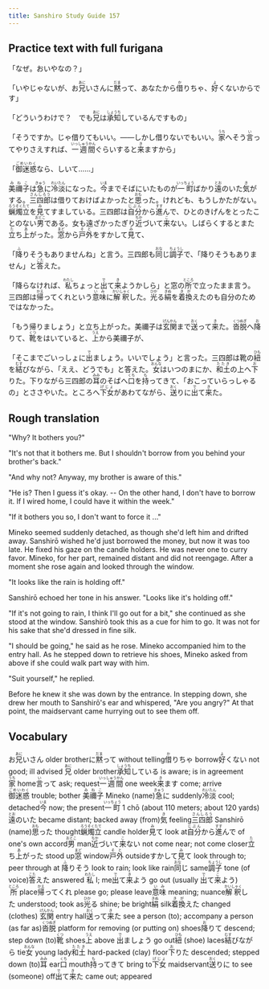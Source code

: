 ```yaml
---
title: Sanshiro Study Guide 157
---
```


## Practice text with full furigana

「なぜ。おいやなの？」

<p>
「いやじゃないが、お<ruby><rb>兄</rb><rt>あに</rt></ruby>いさんに<ruby><rb>黙</rb><rt>だま</rt></ruby>って、あなたから<ruby><rb>借</rb><rt>か</rt></ruby>りちゃ、<ruby><rb>好</rb><rt>よ</rt></ruby>くないからです」
</p>

<p>
「どういうわけで？　でも<ruby><rb>兄</rb><rt>あに</rt></ruby>は<ruby><rb>承知</rb><rt>しょうち</rt></ruby>しているんですもの」
</p>

<p>
「そうですか。じゃ借りてもいい。――しかし借りないでもいい。<ruby><rb>家</rb><rt>うち</rt></ruby>へそう<ruby><rb>言</rb><rt>い</rt></ruby>ってやりさえすれば、<ruby><rb>一週間</rb><rt>いっしゅうかん</rt></ruby>ぐらいすると<ruby><rb>来</rb><rt>き</rt></ruby>ますから」
</p>

<p>
「<ruby><rb>御迷惑</rb><rt>ごめいわく</rt></ruby>なら、しいて……」
</p>

<p>
<ruby><rb>美禰子</rb><rt>みねこ</rt></ruby>は<ruby><rb>急</rb><rt>きゅう</rt></ruby>に<ruby><rb>冷淡</rb><rt>れいたん</rt></ruby>になった。<ruby><rb>今</rb><rt>いま</rt></ruby>までそばにいたものが<ruby><rb>一町</rb><rt>いっちょう</rt></ruby>ばかり<ruby><rb>遠</rb><rt>とお</rt></ruby>のいた<ruby><rb>気</rb><rt>き</rt></ruby>がする。<ruby><rb>三四郎</rb><rt>さんしろう</rt></ruby>は借りておけばよかったと<ruby><rb>思</rb><rt>おも</rt></ruby>った。けれども、もうしかたがない。<ruby><rb>蝋燭立</rb><rt>ろうそくたて</rt></ruby>を<ruby><rb>見</rb><rt>み</rt></ruby>てすましている。三四郎は<ruby><rb>自分</rb><rt>じぶん</rt></ruby>から<ruby><rb>進</rb><rt>すす</rt></ruby>んで、ひとのきげんをとったことのない<ruby><rb>男</rb><rt>おとこ</rt></ruby>である。女も遠ざかったぎり<ruby><rb>近</rb><rt>ちか</rt></ruby>づいて<ruby><rb>来</rb><rt>こ</rt></ruby>ない。しばらくするとまた<ruby><rb>立</rb><rt>た</rt></ruby>ち<ruby><rb>上</rb><rt>あ</rt></ruby>がった。<ruby><rb>窓</rb><rt>まど</rt></ruby>から<ruby><rb>戸外</rb><rt>そと</rt></ruby>をすかして<ruby><rb>見</rb><rt>み</rt></ruby>て、
</p>

<p>
「<ruby><rb>降</rb><rt>ふ</rt></ruby>りそうもありませんね」と言う。三四郎も<ruby><rb>同</rb><rt>おな</rt></ruby>じ<ruby><rb>調子</rb><rt>ちょうし</rt></ruby>で、「降りそうもありません」と<ruby><rb>答</rb><rt>こた</rt></ruby>えた。
</p>

<p>
「降らなければ、<ruby><rb>私</rb><rt>わたし</rt></ruby>ちょっと<ruby><rb>出</rb><rt>で</rt></ruby>て<ruby><rb>来</rb><rt>き</rt></ruby>ようかしら」と窓の<ruby><rb>所</rb><rt>ところ</rt></ruby>で立ったまま言う。三四郎は<ruby><rb>帰</rb><rt>かえ</rt></ruby>ってくれという<ruby><rb>意味</rb><rt>いみ</rt></ruby>に<ruby><rb>解釈</rb><rt>かいしゃく</rt></ruby>した。<ruby><rb>光</rb><rt>ひか</rt></ruby>る<ruby><rb>絹</rb><rt>きぬ</rt></ruby>を<ruby><rb>着換</rb><rt>きが</rt></ruby>えたのも自分のためではなかった。
</p>

<p>
「もう帰りましょう」と立ち上がった。美禰子は<ruby><rb>玄関</rb><rt>げんかん</rt></ruby>まで<ruby><rb>送</rb><rt>おく</rt></ruby>って<ruby><rb>来</rb><rt>き</rt></ruby>た。<ruby><rb>沓脱</rb><rt>くつぬぎ</rt></ruby>へ<ruby><rb>降</rb><rt>お</rt></ruby>りて、<ruby><rb>靴</rb><rt>くつ</rt></ruby>をはいていると、<ruby><rb>上</rb><rt>うえ</rt></ruby>から美禰子が、
</p>

<p>
「そこまでごいっしょに<ruby><rb>出</rb><rt>で</rt></ruby>ましょう。いいでしょう」と言った。三四郎は靴の<ruby><rb>紐</rb><rt>ひも</rt></ruby>を<ruby><rb>結</rb><rt>むす</rt></ruby>びながら、「ええ、どうでも」と答えた。<ruby><rb>女</rb><rt>おんな</rt></ruby>はいつのまにか、<ruby><rb>和土</rb><rt>たたき</rt></ruby>の上へ<ruby><rb>下</rb><rt>お</rt></ruby>りた。下りながら三四郎の<ruby><rb>耳</rb><rt>みみ</rt></ruby>のそばへ<ruby><rb>口</rb><rt>くち</rt></ruby>を<ruby><rb>持</rb><rt>も</rt></ruby>ってきて、「おこっていらっしゃるの」とささやいた。ところへ<ruby><rb>下女</rb><rt>げじょ</rt></ruby>があわてながら、<ruby><rb>送</rb><rt>おく</rt></ruby>りに<ruby><rb>出</rb><rt>で</rt></ruby>て<ruby><rb>来</rb><rt>き</rt></ruby>た。
</p>


## Rough translation

"Why? It bothers you?"

"It's not that it bothers me. But I shouldn't borrow from you behind your brother's back."

"And why not? Anyway, my brother is aware of this."

"He is? Then I guess it's okay. -- On the other hand, I don't have to borrow it. If I wired home, I could have it within the week."

"If it bothers you so, I don't want to force it ..."

Mineko seemed suddenly detached, as though she'd left him and drifted away. Sanshirō wished he'd just borrowed the money, but now it was too late. He fixed his gaze on the candle holders. He was never one to curry favor. Mineko, for her part, remained distant and did not reengage. After a moment she rose again and looked through the window.

"It looks like the rain is holding off."

Sanshirō echoed her tone in his answer. "Looks like it's holding off."

"If it's not going to rain, I think I'll go out for a bit," she continued as she stood at the window. Sanshirō took this as a cue for him to go. It was not for his sake that she'd dressed in fine silk.

"I should be going," he said as he rose. Mineko accompanied him to the entry hall. As he stepped down to retrieve his shoes, Mineko asked from above if she could walk part way with him.

"Suit yourself," he replied.

Before he knew it she was down by the entrance. In stepping down, she drew her mouth to Sanshirō's ear and whispered, "Are you angry?" At that point, the maidservant came hurrying out to see them off.               


## Vocabulary

<p>
<span class="vocabstudy">お<ruby><rb>兄</rb><rt>あに</rt></ruby>いさん&nbsp;older brother</span><span class="vocabstudy">に<ruby><rb>黙</rb><rt>だま</rt></ruby>って&nbsp;without telling</span><span class="vocabstudy"><ruby><rb>借</rb><rt>か</rt></ruby>りちゃ&nbsp;borrow</span><span class="vocabstudy"><ruby><rb>好</rb><rt>よ</rt></ruby>くない&nbsp;not good; ill advised</span>
<span class="vocabstudy"><ruby><rb>兄</rb><rt>あに</rt></ruby>&nbsp;older brother</span><span class="vocabstudy"><ruby><rb>承知</rb><rt>しょうち</rt></ruby>している&nbsp;is aware; is in agreement</span>
<span class="vocabstudy"><ruby><rb>家</rb><rt>うち</rt></ruby>&nbsp;home</span><span class="vocabstudy"><ruby><rb>言</rb><rt>い</rt></ruby>って&nbsp;ask; request</span><span class="vocabstudy"><ruby><rb>一週間</rb><rt>いっしゅうかん</rt></ruby>&nbsp;one week</span><span class="vocabstudy"><ruby><rb>来</rb><rt>き</rt></ruby>ます&nbsp;come; arrive</span>
<span class="vocabstudy"><ruby><rb>御迷惑</rb><rt>ごめいわく</rt></ruby>&nbsp;trouble; bother</span>
<span class="vocabstudy"><ruby><rb>美禰子</rb><rt>みねこ</rt></ruby>&nbsp;Mineko (name)</span><span class="vocabstudy"><ruby><rb>急</rb><rt>きゅう</rt></ruby>に&nbsp;suddenly</span><span class="vocabstudy"><ruby><rb>冷淡</rb><rt>れいたん</rt></ruby>&nbsp;cool; detached</span><span class="vocabstudy"><ruby><rb>今</rb><rt>いま</rt></ruby>&nbsp;now; the present</span><span class="vocabstudy"><ruby><rb>一町</rb><rt>いっちょう</rt></ruby>&nbsp;1 chō (about 110 meters; about 120 yards)</span><span class="vocabstudy"><ruby><rb>遠</rb><rt>とお</rt></ruby>のいた&nbsp;became distant; backed away (from)</span><span class="vocabstudy"><ruby><rb>気</rb><rt>き</rt></ruby>&nbsp;feeling</span><span class="vocabstudy"><ruby><rb>三四郎</rb><rt>さんしろう</rt></ruby>&nbsp;Sanshirō (name)</span><span class="vocabstudy"><ruby><rb>思</rb><rt>おも</rt></ruby>った&nbsp;thought</span><span class="vocabstudy"><ruby><rb>蝋燭立</rb><rt>ろうそくたて</rt></ruby>&nbsp;candle holder</span><span class="vocabstudy"><ruby><rb>見</rb><rt>み</rt></ruby>て&nbsp;look at</span><span class="vocabstudy"><ruby><rb>自分</rb><rt>じぶん</rt></ruby>から<ruby><rb>進</rb><rt>すす</rt></ruby>んで&nbsp;of one's own accord</span><span class="vocabstudy"><ruby><rb>男</rb><rt>おとこ</rt></ruby>&nbsp;man</span><span class="vocabstudy"><ruby><rb>近</rb><rt>ちか</rt></ruby>づいて<ruby><rb>来</rb><rt>こ</rt></ruby>ない&nbsp;not come near; not come closer</span><span class="vocabstudy"><ruby><rb>立</rb><rt>た</rt></ruby>ち<ruby><rb>上</rb><rt>あ</rt></ruby>がった&nbsp;stood up</span><span class="vocabstudy"><ruby><rb>窓</rb><rt>まど</rt></ruby>&nbsp;window</span><span class="vocabstudy"><ruby><rb>戸外</rb><rt>そと</rt></ruby>&nbsp;outside</span><span class="vocabstudy">すかして<ruby><rb>見</rb><rt>み</rt></ruby>て&nbsp;look through to; peer through at</span>
<span class="vocabstudy"><ruby><rb>降</rb><rt>ふ</rt></ruby>りそう&nbsp;look to rain; look like rain</span><span class="vocabstudy"><ruby><rb>同</rb><rt>おな</rt></ruby>じ&nbsp;same</span><span class="vocabstudy"><ruby><rb>調子</rb><rt>ちょうし</rt></ruby>&nbsp;tone (of voice)</span><span class="vocabstudy"><ruby><rb>答</rb><rt>こた</rt></ruby>えた&nbsp;answered</span>
<span class="vocabstudy"><ruby><rb>私</rb><rt>わたし</rt></ruby>&nbsp;I; me</span><span class="vocabstudy"><ruby><rb>出</rb><rt>で</rt></ruby>て<ruby><rb>来</rb><rt>き</rt></ruby>よう&nbsp;go out (usually <ruby><rb>出</rb><rt>で</rt></ruby>て<ruby><rb>来</rb><rt>こ</rt></ruby>よう)</span><span class="vocabstudy"><ruby><rb>所</rb><rt>ところ</rt></ruby>&nbsp;place</span><span class="vocabstudy"><ruby><rb>帰</rb><rt>かえ</rt></ruby>ってくれ&nbsp;please go; please leave</span><span class="vocabstudy"><ruby><rb>意味</rb><rt>いみ</rt></ruby>&nbsp;meaning; nuance</span><span class="vocabstudy"><ruby><rb>解釈</rb><rt>かいしゃく</rt></ruby>した&nbsp;understood; took as</span><span class="vocabstudy"><ruby><rb>光</rb><rt>ひか</rt></ruby>る&nbsp;shine; be bright</span><span class="vocabstudy"><ruby><rb>絹</rb><rt>きぬ</rt></ruby>&nbsp;silk</span><span class="vocabstudy"><ruby><rb>着換</rb><rt>きが</rt></ruby>えた&nbsp;changed (clothes)</span>
<span class="vocabstudy"><ruby><rb>玄関</rb><rt>げんかん</rt></ruby>&nbsp;entry hall</span><span class="vocabstudy"><ruby><rb>送</rb><rt>おく</rt></ruby>って<ruby><rb>来</rb><rt>き</rt></ruby>た&nbsp;see a person (to); accompany a person (as far as)</span><span class="vocabstudy"><ruby><rb>沓脱</rb><rt>くつぬぎ</rt></ruby>&nbsp;platform for removing (or putting on) shoes</span><span class="vocabstudy"><ruby><rb>降</rb><rt>お</rt></ruby>りて&nbsp;descend; step down (to)</span><span class="vocabstudy"><ruby><rb>靴</rb><rt>くつ</rt></ruby>&nbsp;shoes</span><span class="vocabstudy"><ruby><rb>上</rb><rt>うえ</rt></ruby>&nbsp;above</span>
<span class="vocabstudy"><ruby><rb>出</rb><rt>で</rt></ruby>ましょう&nbsp;go out</span><span class="vocabstudy"><ruby><rb>紐</rb><rt>ひも</rt></ruby>&nbsp;(shoe) laces</span><span class="vocabstudy"><ruby><rb>結</rb><rt>むす</rt></ruby>びながら&nbsp;tie</span><span class="vocabstudy"><ruby><rb>女</rb><rt>おんな</rt></ruby>&nbsp;young lady</span><span class="vocabstudy"><ruby><rb>和土</rb><rt>たたき</rt></ruby>&nbsp;hard-packed (clay) floor</span><span class="vocabstudy"><ruby><rb>下</rb><rt>お</rt></ruby>りた&nbsp;descended; stepped down (to)</span><span class="vocabstudy"><ruby><rb>耳</rb><rt>みみ</rt></ruby>&nbsp;ear</span><span class="vocabstudy"><ruby><rb>口</rb><rt>くち</rt></ruby>&nbsp;mouth</span><span class="vocabstudy"><ruby><rb>持</rb><rt>も</rt></ruby>ってきて&nbsp;bring to</span><span class="vocabstudy"><ruby><rb>下女</rb><rt>げじょ</rt></ruby>&nbsp;maidservant</span><span class="vocabstudy"><ruby><rb>送</rb><rt>おく</rt></ruby>りに&nbsp;to see (someone) off</span><span class="vocabstudy"><ruby><rb>出</rb><rt>で</rt></ruby>て<ruby><rb>来</rb><rt>き</rt></ruby>た&nbsp;came out; appeared</span>
</p>
